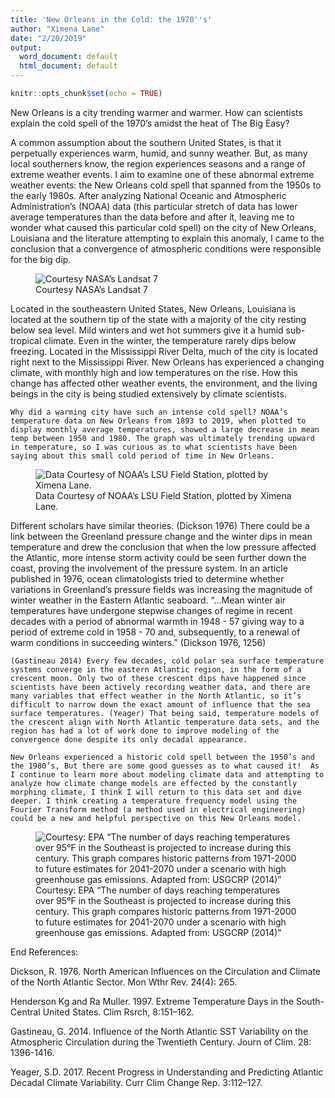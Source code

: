```yaml
---
title: 'New Orleans in the Cold: the 1970''s'
author: "Ximena Lane"
date: "2/20/2019"
output:
  word_document: default
  html_document: default
---
```


```r
knitr::opts_chunk$set(echo = TRUE)
```


New Orleans is a city trending warmer and warmer. How can scientists explain the cold spell of the 1970’s amidst the heat of The Big Easy?

  A common assumption about the southern United States, is that it perpetually experiences warm, humid, and sunny weather. But, as many local southerners know, the region experiences seasons and a range of extreme weather events. I aim to examine one of these abnormal extreme weather events: the New Orleans cold spell that spanned from the 1950s to the early 1980s. After analyzing National Oceanic and Atmospheric Administration’s (NOAA) data (this particular stretch of data has lower average temperatures than the data before and after it, leaving me to wonder what caused this particular cold spell) on the city of New Orleans, Louisiana and the literature attempting to explain this anomaly, I came to the conclusion that a convergence of atmospheric conditions were responsible for the big dip. 
 
![Courtesy NASA's Landsat 7](nola.png)

  Located in the southeastern United States, New Orleans, Louisiana is located at the southern tip of the state with a majority of the city resting below sea level. Mild winters and wet hot summers give it a humid sub-tropical climate. Even in the winter, the temperature rarely dips below freezing. Located in the Mississippi River Delta, much of the city is located right next to the Mississippi River. New Orleans has experienced a changing climate, with monthly high and low temperatures on the rise. How this change has affected other weather events, the environment, and the living beings in the city is being studied extensively by climate scientists.

	Why did a warming city have such an intense cold spell? NOAA’s temperature data on New Orleans from 1893 to 2019, when plotted to display monthly average temperatures, showed a large decrease in mean temp between 1950 and 1980. The graph was ultimately trending upward in temperature, so I was curious as to what scientists have been saying about this small cold period of time in New Orleans.

![Data Courtesy of NOAA’s LSU Field Station, plotted by Ximena Lane.](ximena data.png)

  Different scholars have similar theories. (Dickson 1976) There could be a link between the Greenland pressure change and the winter dips in mean temperature and drew the conclusion that when the low pressure affected the Atlantic, more intense storm activity could be seen further down the coast, proving the involvement of the pressure system. In an article published in 1976, ocean climatologists tried to determine whether variations in Greenland’s pressure fields was increasing the magnitude of winter weather in the Eastern Atlantic seaboard. “…Mean winter air temperatures have undergone stepwise changes of regime in recent decades with a period of abnormal warmth in 1948 - 57 giving way to a period of extreme cold in 1958 - 70 and, subsequently, to a renewal of warm conditions in succeeding winters.” (Dickson 1976, 1256) 
  
	(Gastineau 2014) Every few decades, cold polar sea surface temperature systems converge in the eastern Atlantic region, in the form of a crescent moon. Only two of these crescent dips have happened since scientists have been actively recording weather data, and there are many variables that effect weather in the North Atlantic, so it’s difficult to narrow down the exact amount of influence that the sea surface temperatures. (Yeager) That being said, temperature models of the crescent align with North Atlantic temperature data sets, and the region has had a lot of work done to improve modeling of the convergence done despite its only decadal appearance.  
	
	New Orleans experienced a historic cold spell between the 1950’s and the 1980’s, But there are some good guesses as to what caused it!  As I continue to learn more about modeling climate data and attempting to analyze how climate change models are effected by the constantly morphing climate, I think I will return to this data set and dive deeper. I think creating a temperature frequency model using the Fourier Transform method (a method used in electrical engineering) could be a new and helpful perspective on this New Orleans model.

![Courtesy: EPA “The number of days reaching temperatures over 95°F in the Southeast is projected to increase during this century. This graph compares historic patterns from 1971-2000 to future estimates for 2041-2070 under a scenario with high greenhouse gas emissions. Adapted from: USGCRP (2014)”](historical climatenola.png)



End References: 

Dickson, R. 1976. North American Influences on the Circulation and Climate of the North Atlantic Sector. Mon Wthr Rev. 24(4): 265.

Henderson Kg and Ra Muller. 1997. Extreme Temperature Days in the South-Central United States. Clim Rsrch, 8:151–162.

Gastineau, G. 2014. Influence of the North Atlantic SST Variability on the Atmospheric Circulation during the Twentieth Century. Journ of Clim. 28: 1396-1416.

Yeager, S.D. 2017. Recent Progress in Understanding and Predicting Atlantic Decadal Climate Variability. Curr Clim Change Rep. 3:112–127.







